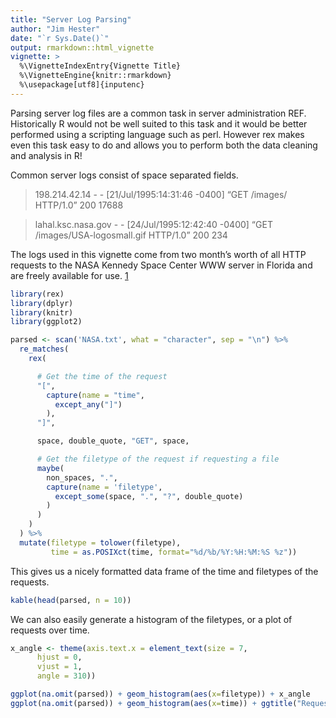 ```yaml
---
title: "Server Log Parsing"
author: "Jim Hester"
date: "`r Sys.Date()`"
output: rmarkdown::html_vignette
vignette: >
  %\VignetteIndexEntry{Vignette Title}
  %\VignetteEngine{knitr::rmarkdown}
  %\usepackage[utf8]{inputenc}
---
```


Parsing server log files are a common task in server administration REF.  Historically
R would not be well suited to this task and it would be better performed using
a scripting language such as perl.  However rex makes even this task easy to do
and allows you to perform both the data cleaning and analysis in R!

Common server logs consist of space separated fields.

> 198.214.42.14 - - [21/Jul/1995:14:31:46 -0400] "GET /images/ HTTP/1.0" 200 17688

> lahal.ksc.nasa.gov - - [24/Jul/1995:12:42:40 -0400] "GET /images/USA-logosmall.gif HTTP/1.0" 200 234

The logs used in this vignette come from two month's worth of all HTTP requests
to the NASA Kennedy Space Center WWW server in Florida and are freely available
for use. [1](http://ita.ee.lbl.gov/html/contrib/NASA-HTTP.html)

```r
library(rex)
library(dplyr)
library(knitr)
library(ggplot2)
```

```r

parsed <- scan('NASA.txt', what = "character", sep = "\n") %>%
  re_matches(
    rex(

      # Get the time of the request
      "[",
        capture(name = "time",
          except_any("]")
        ),
      "]",

      space, double_quote, "GET", space,

      # Get the filetype of the request if requesting a file
      maybe(
        non_spaces, ".",
        capture(name = 'filetype',
          except_some(space, ".", "?", double_quote)
        )
      )
    )
  ) %>%
  mutate(filetype = tolower(filetype),
         time = as.POSIXct(time, format="%d/%b/%Y:%H:%M:%S %z"))
```

This gives us a nicely formatted data frame of the time and filetypes of the requests.
```r
kable(head(parsed, n = 10))
```

We can also easily generate a histogram of the filetypes, or a plot of requests over time.
```r
x_angle <- theme(axis.text.x = element_text(size = 7,
      hjust = 0,
      vjust = 1,
      angle = 310))

ggplot(na.omit(parsed)) + geom_histogram(aes(x=filetype)) + x_angle
ggplot(na.omit(parsed)) + geom_histogram(aes(x=time)) + ggtitle("Requests over time")
```
